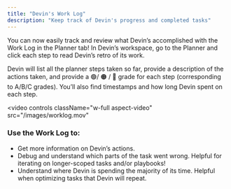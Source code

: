 ```yaml
---
title: "Devin's Work Log"
description: "Keep track of Devin's progress and completed tasks"
---
```


You can now easily track and review what Devin’s accomplished with the Work Log in the Planner tab! In Devin’s workspace, go to the Planner and click each step to read Devin’s retro of its work.

Devin will list all the planner steps taken so far, provide a description of the actions taken, and provide a 🟢/ 🟠 / 🔴 grade for each step (corresponding to A/B/C grades). You’ll also find timestamps and how long Devin spent on each step.

<video
  controls
  className="w-full aspect-video"
  src="/images/worklog.mov"
></video>

### Use the Work Log to:

- Get more information on Devin’s actions.
- Debug and understand which parts of the task went wrong. Helpful for iterating on longer-scoped tasks and/or playbooks!
- Understand where Devin is spending the majority of its time. Helpful when optimizing tasks that Devin will repeat.
